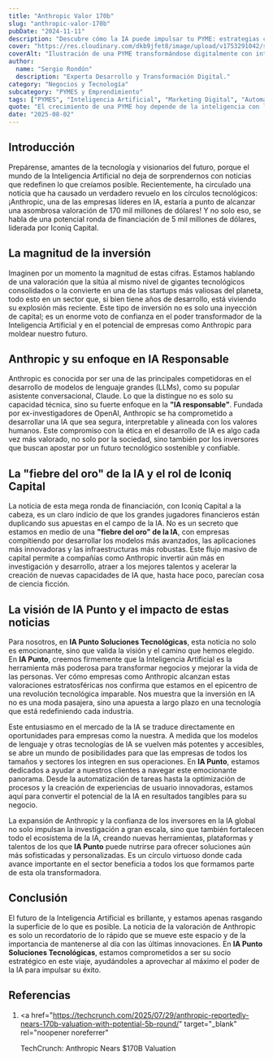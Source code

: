 ```yaml
---
title: "Anthropic Valor 170b"
slug: "anthropic-valor-170b"
pubDate: "2024-11-11"
description: "Descubre cómo la IA puede impulsar tu PYME: estrategias concretas de marketing, automatización y datos para aumentar ventas."
cover: "https://res.cloudinary.com/dkb9jfet8/image/upload/v1753291042/small-business_kk56r6.jpg"
coverAlt: "Ilustración de una PYME transformándose digitalmente con inteligencia artificial."
author:
  name: "Sergio Rondón"
  description: "Experta Desarrollo y Transformación Digital."
category: "Negocios y Tecnología"
subcategory: "PYMES y Emprendimiento"
tags: ["PYMES", "Inteligencia Artificial", "Marketing Digital", "Automatización", "Ventas"]
quote: "El crecimiento de una PYME hoy depende de la inteligencia con la que se aplican datos, IA y estrategia. — Sergio Rondón"
date: "2025-08-02"
---
```




<h2 id="introduccion">Introducción</h2>

Prepárense, amantes de la tecnología y visionarios del futuro, porque el mundo de la Inteligencia Artificial no deja de sorprendernos con noticias que redefinen lo que creíamos posible. Recientemente, ha circulado una noticia que ha causado un verdadero revuelo en los círculos tecnológicos: ¡Anthropic, una de las empresas líderes en IA, estaría a punto de alcanzar una asombrosa valoración de 170 mil millones de dólares! Y no solo eso, se habla de una potencial ronda de financiación de 5 mil millones de dólares, liderada por Iconiq Capital.

<h2 id="la-magnitud-de-la-inversion">La magnitud de la inversión</h2>

Imaginen por un momento la magnitud de estas cifras. Estamos hablando de una valoración que la sitúa al mismo nivel de gigantes tecnológicos consolidados o la convierte en una de las startups más valiosas del planeta, todo esto en un sector que, si bien tiene años de desarrollo, está viviendo su explosión más reciente. Este tipo de inversión no es solo una inyección de capital; es un enorme voto de confianza en el poder transformador de la Inteligencia Artificial y en el potencial de empresas como Anthropic para moldear nuestro futuro.

<h2 id="anthropic-y-su-enfoque-en-ia-responsable">
  Anthropic y su enfoque en IA Responsable
</h2>

Anthropic es conocida por ser una de las principales competidoras en el desarrollo de modelos de lenguaje grandes (LLMs), como su popular asistente conversacional, Claude. Lo que la distingue no es solo su capacidad técnica, sino su fuerte enfoque en la **"IA responsable"**. Fundada por ex-investigadores de OpenAI, Anthropic se ha comprometido a desarrollar una IA que sea segura, interpretable y alineada con los valores humanos. Este compromiso con la ética en el desarrollo de IA es algo cada vez más valorado, no solo por la sociedad, sino también por los inversores que buscan apostar por un futuro tecnológico sostenible y confiable.

<h2 id="la-fiebre-del-oro-de-la-ia">
  La "fiebre del oro" de la IA y el rol de Iconiq Capital
</h2>

La noticia de esta mega ronda de financiación, con Iconiq Capital a la cabeza, es un claro indicio de que los grandes jugadores financieros están duplicando sus apuestas en el campo de la IA. No es un secreto que estamos en medio de una **"fiebre del oro" de la IA**, con empresas compitiendo por desarrollar los modelos más avanzados, las aplicaciones más innovadoras y las infraestructuras más robustas. Este flujo masivo de capital permite a compañías como Anthropic invertir aún más en investigación y desarrollo, atraer a los mejores talentos y acelerar la creación de nuevas capacidades de IA que, hasta hace poco, parecían cosa de ciencia ficción.

<h2 id="la-vision-de-ia-punto-y-el-impacto">
  La visión de IA Punto y el impacto de estas noticias
</h2>

Para nosotros, en **IA Punto Soluciones Tecnológicas**, esta noticia no solo es emocionante, sino que valida la visión y el camino que hemos elegido. En **IA Punto**, creemos firmemente que la Inteligencia Artificial es la herramienta más poderosa para transformar negocios y mejorar la vida de las personas. Ver cómo empresas como Anthropic alcanzan estas valoraciones estratosféricas nos confirma que estamos en el epicentro de una revolución tecnológica imparable. Nos muestra que la inversión en IA no es una moda pasajera, sino una apuesta a largo plazo en una tecnología que está redefiniendo cada industria.

Este entusiasmo en el mercado de la IA se traduce directamente en oportunidades para empresas como la nuestra. A medida que los modelos de lenguaje y otras tecnologías de IA se vuelven más potentes y accesibles, se abre un mundo de posibilidades para que las empresas de todos los tamaños y sectores los integren en sus operaciones. En **IA Punto**, estamos dedicados a ayudar a nuestros clientes a navegar este emocionante panorama. Desde la automatización de tareas hasta la optimización de procesos y la creación de experiencias de usuario innovadoras, estamos aquí para convertir el potencial de la IA en resultados tangibles para su negocio.

La expansión de Anthropic y la confianza de los inversores en la IA global no solo impulsan la investigación a gran escala, sino que también fortalecen todo el ecosistema de la IA, creando nuevas herramientas, plataformas y talentos de los que **IA Punto** puede nutrirse para ofrecer soluciones aún más sofisticadas y personalizadas. Es un círculo virtuoso donde cada avance importante en el sector beneficia a todos los que formamos parte de esta ola transformadora.

<h2 id="conclusion">Conclusión</h2>

El futuro de la Inteligencia Artificial es brillante, y estamos apenas rasgando la superficie de lo que es posible. La noticia de la valoración de Anthropic es solo un recordatorio de lo rápido que se mueve este espacio y de la importancia de mantenerse al día con las últimas innovaciones. En **IA Punto Soluciones Tecnológicas**, estamos comprometidos a ser su socio estratégico en este viaje, ayudándoles a aprovechar al máximo el poder de la IA para impulsar su éxito.

<h2 id="referencias">Referencias</h2>

1.  <a
      href="https://techcrunch.com/2025/07/29/anthropic-reportedly-nears-170b-valuation-with-potential-5b-round/"
      target="_blank"
      rel="noopener noreferrer"
    >
      TechCrunch: Anthropic Nears $170B Valuation
    </a>
